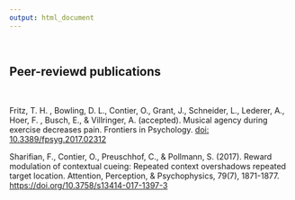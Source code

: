 ```yaml
---
output: html_document
---
```


<br/>

## Peer-reviewd publications

<br/>

<p class="hangingindent"> Fritz, T. H. , Bowling, D. L., Contier, O., Grant, J., Schneider, L., Lederer, A., Hoer, F. , Busch, E., & Villringer, A. (accepted). Musical agency during exercise decreases pain. Frontiers in Psychology. <a href="https://doi.org/10.3389/fpsyg.2017.02312"> doi: 10.3389/fpsyg.2017.02312</a> </p>
    
<p class="hangingindent"> Sharifian, F., Contier, O., Preuschhof, C., & Pollmann, S. (2017). Reward modulation of contextual cueing: Repeated context overshadows repeated target location. Attention, Perception, & Psychophysics, 79(7), 1871-1877. <a href="https://doi.org/10.3758/s13414-017-1397-3"> https://doi.org/10.3758/s13414-017-1397-3</a>
    </p>